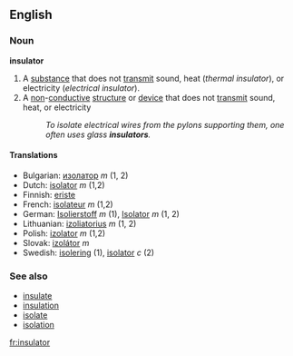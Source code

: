 ==English==

===Noun===
'''insulator'''
# A [[substance]] that does not [[transmit]] sound, heat (''thermal insulator''), or electricity (''electrical insulator'').
# A [[non]]-[[conductive]] [[structure]] or [[device]] that does not [[transmit]] sound, heat, or electricity
#:''To isolate electrical wires from the pylons supporting them, one often uses glass '''insulators'''.''

====Translations====
*Bulgarian: [[изолатор]] ''m'' (1, 2)
*Dutch: [[isolator]] ''m'' (1,2)
*Finnish: [[eriste]]
*French: [[isolateur]] ''m'' (1,2)
*German: [[Isolierstoff]] ''m'' (1), [[Isolator]] ''m'' (1, 2)
*Lithuanian: [[izoliatorius]] ''m'' (1, 2)
*Polish: [[izolator]] ''m'' (1,2)
*Slovak: [[izolátor]] ''m''
*Swedish: [[isolering]] (1), [[isolator]] ''c'' (2)
===See also===
*[[insulate]]
*[[insulation]]
*[[isolate]]
*[[isolation]]
[[fr:insulator]]